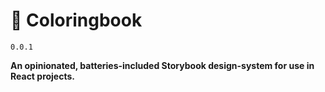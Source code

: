 
<Meta title="Docs/Intro" />

# 📙 Coloringbook

`0.0.1`

**An opinionated, batteries-included Storybook design-system for use in React projects.**


